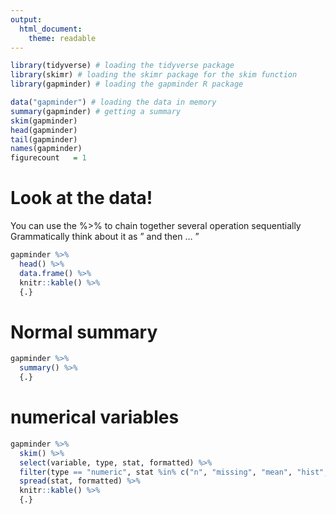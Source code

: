 ```yaml
---
output:
  html_document:
    theme: readable
---
```


```r

library(tidyverse) # loading the tidyverse package
library(skimr) # loading the skimr package for the skim function 
library(gapminder) # loading the gapminder R package

data("gapminder") # loading the data in memory
summary(gapminder) # getting a summary
skim(gapminder)
head(gapminder)
tail(gapminder)
names(gapminder)
figurecount   = 1


```

# Look at the data!
You can use the %>% to chain together several operation sequentially 
Grammatically think about it as " and then ... "

```r

gapminder %>% 
  head() %>% 
  data.frame() %>%
  knitr::kable() %>%
  {.}

```

# Normal summary

```r

gapminder %>% 
  summary() %>%
  {.}

```


# numerical variables

```r

gapminder %>%
  skim() %>% 
  select(variable, type, stat, formatted) %>%
  filter(type == "numeric", stat %in% c("n", "missing", "mean", "hist", "p0", "p100")) %>%
  spread(stat, formatted) %>%
  knitr::kable() %>%
  {.}

```

